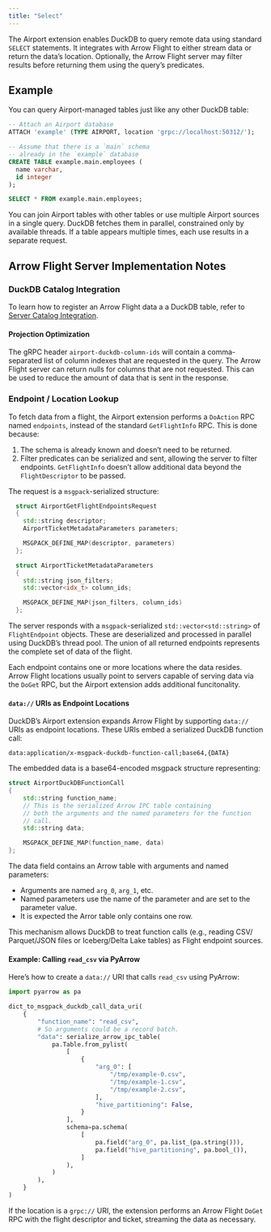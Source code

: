```yaml
---
title: "Select"
---
```


The Airport extension enables DuckDB to query remote data using standard `SELECT` statements. It integrates with Arrow Flight to either stream data or return the data's location. Optionally, the Arrow Flight server may filter results before returning them using the query's predicates.

## Example

You can query Airport-managed tables just like any other DuckDB table:

```sql
-- Attach an Airport database
ATTACH 'example' (TYPE AIRPORT, location 'grpc://localhost:50312/');

-- Assume that there is a `main` schema
-- already in the `example` database
CREATE TABLE example.main.employees (
  name varchar,
  id integer
);

SELECT * FROM example.main.employees;
```

You can join Airport tables with other tables or use multiple Airport sources in a single query. DuckDB fetches them in parallel, constrained only by available threads. If a table appears multiple times, each use results in a separate request.

## Arrow Flight Server Implementation Notes

### DuckDB Catalog Integration

To learn how to register an Arrow Flight data a a DuckDB table, refer to [Server Catalog Integration](server_catalog_integration.html).

#### Projection Optimization

The gRPC header `airport-duckdb-column-ids` will contain a comma-separated list of column indexes that are requested in the query.  The Arrow Flight server can return nulls for columns that are not requested.  This can be used to reduce the amount of data that is sent in the response.

### Endpoint / Location Lookup

To fetch data from a flight, the Airport extension performs a `DoAction` RPC named `endpoints`, instead of the standard `GetFlightInfo` RPC. This is done because:

1. The schema is already known and doesn’t need to be returned.
2. Filter predicates can be serialized and sent, allowing the server to filter endpoints. `GetFlightInfo` doesn't allow additional data beyond the `FlightDescriptor` to be passed.

The request is a `msgpack`-serialized structure:

::: {.callout-note title="AirportGetFlightEndpointsRequest Structure" collapse="true"}
```c++
  struct AirportGetFlightEndpointsRequest
  {
    std::string descriptor;
    AirportTicketMetadataParameters parameters;

    MSGPACK_DEFINE_MAP(descriptor, parameters)
  };

  struct AirportTicketMetadataParameters
  {
    std::string json_filters;
    std::vector<idx_t> column_ids;

    MSGPACK_DEFINE_MAP(json_filters, column_ids)
  };
```
:::

The server responds with a `msgpack`-serialized `std::vector<std::string>` of `FlightEndpoint` objects. These are deserialized and processed in parallel using DuckDB’s thread pool. The union of all returned endpoints represents the complete set of data of the flight.

Each endpoint contains one or more locations where the data resides. Arrow Flight locations usually point to servers capable of serving data via the `DoGet` RPC, but the Airport extension adds additional funcitonality.

#### `data://` URIs as Endpoint Locations

DuckDB’s Airport extension expands Arrow Flight by supporting `data://` URIs as endpoint locations. These URIs embed a serialized DuckDB function call:

`data:application/x-msgpack-duckdb-function-call;base64,{DATA}`

The embedded data is a base64-encoded msgpack structure representing:

```c++
struct AirportDuckDBFunctionCall
{
    std::string function_name;
    // This is the serialized Arrow IPC table containing
    // both the arguments and the named parameters for the function
    // call.
    std::string data;

    MSGPACK_DEFINE_MAP(function_name, data)
};
```

The data field contains an Arrow table with arguments and named parameters:

* Arguments are named `arg_0`, `arg_1`, etc.
* Named parameters use the name of the parameter and are set to the parameter value.
* It is expected the Arror table only contains one row.

This mechanism allows DuckDB to treat function calls (e.g., reading CSV/ Parquet/JSON files or Iceberg/Delta Lake tables) as Flight endpoint sources.

#### Example: Calling `read_csv` via PyArrow

Here's how to create a `data://` URI that calls `read_csv` using PyArrow:

```python
import pyarrow as pa

dict_to_msgpack_duckdb_call_data_uri(
    {
        "function_name": "read_csv",
        # So arguments could be a record batch.
        "data": serialize_arrow_ipc_table(
            pa.Table.from_pylist(
                [
                    {
                        "arg_0": [
                            "/tmp/example-0.csv",
                            "/tmp/example-1.csv",
                            "/tmp/example-2.csv",
                        ],
                        "hive_partitioning": False,
                    }
                ],
                schema=pa.schema(
                    [
                        pa.field("arg_0", pa.list_(pa.string())),
                        pa.field("hive_partitioning", pa.bool_()),
                    ]
                ),
            )
        ),
    }
)
```

If the location is a `grpc://` URI, the extension performs an Arrow Flight `DoGet` RPC with the flight descriptor and ticket, streaming the data as necessary.